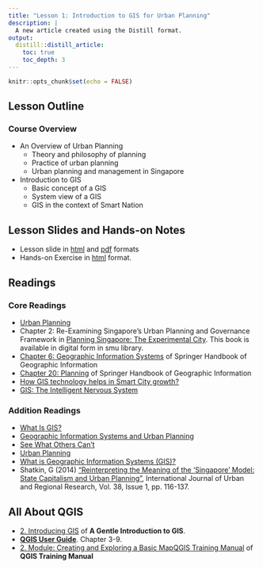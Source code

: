 ```yaml
---
title: "Lesson 1: Introduction to GIS for Urban Planning"
description: |
  A new article created using the Distill format.
output:
  distill::distill_article:
    toc: true
    toc_depth: 3
---
```


```r
knitr::opts_chunk$set(echo = FALSE)
```

## Lesson Outline

### Course Overview

- An Overview of Urban Planning
    - Theory and philosophy of planning
    - Practice of urban planning
    - Urban planning and management in Singapore
- Introduction to GIS
    - Basic concept of a GIS
    - System view of a GIS
    - GIS in the context of Smart Nation

## Lesson Slides and Hands-on Notes 

- Lesson slide in [html](lesson/lesson01/lesson01.html) and [pdf](lesson/lesson01/lesson01.pdf) formats
- Hands-on Exercise in [html]() format.


## Readings
### Core Readings

- [Urban Planning](https://www.britannica.com/topic/urban-planning)
- Chapter 2: Re-Examining Singapore's Urban Planning and Governance Framework in [Planning Singapore: The Experimental City](https://www-taylorfrancis-com.libproxy.smu.edu.sg/books/edit/10.4324/9781351058230/planning-singapore-stephen-hamnett-belinda-yuen). This book is available in digital form in smu library.
- [Chapter 6: Geographic Information Systems](https://link-springer-com.libproxy.smu.edu.sg/content/pdf/10.1007%2F978-3-540-72680-7_6.pdf) of Springer Handbook of Geographic Information
- [Chapter 20: Planning](https://link-springer-com.libproxy.smu.edu.sg/content/pdf/10.1007%2F978-3-540-72680-7_20.pdf) of Springer Handbook of Geographic Information
- [How GIS technology helps in Smart City growth?](https://www.youtube.com/watch?v=OuzlMPbx78k)
- [GIS: The Intelligent Nervous System](https://www.esri.com/videos/watch?&channelid=UCJ203R9PsZn6wF_zYfsp1SA&videoid=pg7ByVZo_sg&playlistid=PLaPDDLTCmy4bC2dGacC3ZH8YnCl4x7kuB&See%20What%20Others%20Can%27t)


### Addition Readings

- [What Is GIS?](https://www.esri.com/videos/watch?videoid=LHDCRjAxpI0&title=what-is-gis-)
- [Geographic Information Systems and Urban Planning](https://www.youtube.com/watch?v=G9xNKb4T8ZM)
- [See What Others Can't](https://www.esri.com/videos/watch?&channelid=UCJ203R9PsZn6wF_zYfsp1SA&videoid=pg7ByVZo_sg&playlistid=PLaPDDLTCmy4bC2dGacC3ZH8YnCl4x7kuB&See%20What%20Others%20Can%27t)
- [Urban Planning](https://en.wikipedia.org/wiki/Urban_planning)
- [What is Geographic Information Systems (GIS)?](https://gisgeography.com/what-gis-geographic-information-systems/)
- Shatkin, G (2014) ["Reinterpreting the Meaning of the 'Singapore' Model: State Capitalism and Urban Planning"](https://onlinelibrary-wiley-com.libproxy.smu.edu.sg/doi/full/10.1111/1468-2427.12095), International Journal of Urban and Regional Research, Vol. 38, Issue 1, pp. 116-137.

## All About QGIS

- [2. Introducing GIS](https://docs.qgis.org/3.16/en/docs/gentle_gis_introduction/introducing_gis.html) of **A Gentle Introduction to GIS**.
- [**QGIS User Guide**](https://docs.qgis.org/3.16/en/docs/user_manual/index.html). Chapter 3-9.
- [2. Module: Creating and Exploring a Basic MapQGIS Training Manual](https://docs.qgis.org/3.16/en/docs/training_manual/basic_map/index.html) of **QGIS Training Manual**





